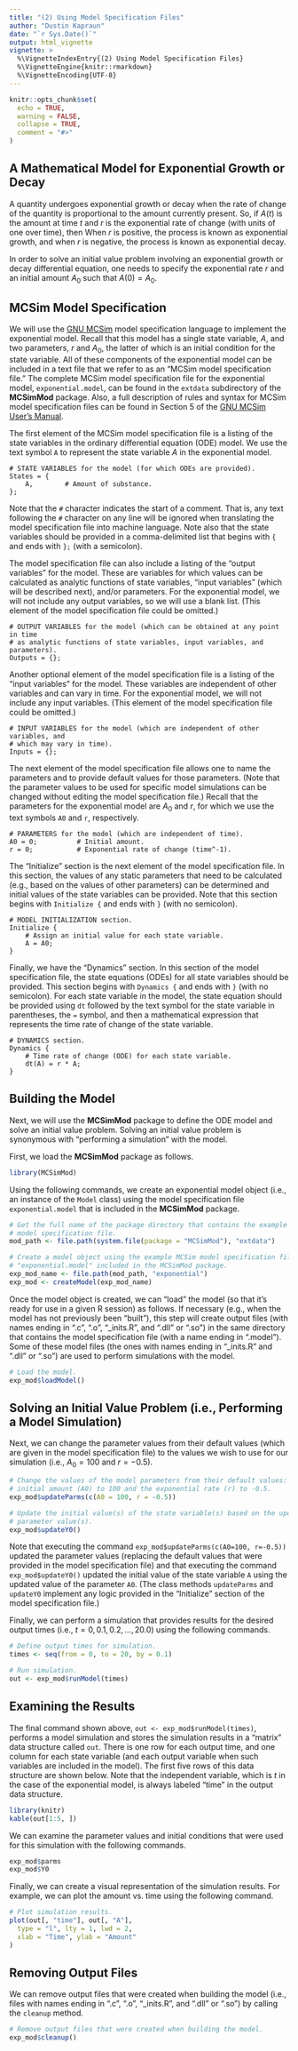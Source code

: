 ```yaml
---
title: "(2) Using Model Specification Files"
author: "Dustin Kapraun"
date: "`r Sys.Date()`"
output: html_vignette
vignette: >
  %\VignetteIndexEntry{(2) Using Model Specification Files}
  %\VignetteEngine{knitr::rmarkdown}
  %\VignetteEncoding{UTF-8}
---
```


```r
knitr::opts_chunk$set(
  echo = TRUE,
  warning = FALSE,
  collapse = TRUE,
  comment = "#>"
)
```

## A Mathematical Model for Exponential Growth or Decay

A quantity undergoes exponential growth or decay when the rate of change of the quantity is proportional to the amount currently present. So, if $A(t)$ is the amount at time $t$ and $r$ is the exponential rate of change (with units of one over time), then
\begin{equation}
  \frac{\textrm{d}}{\textrm{d}t}A(t) = r \cdot A(t).
\end{equation}
When $r$ is positive, the process is known as exponential growth, and when $r$ is negative, the process is known as exponential decay.

In order to solve an initial value problem involving an exponential growth or decay differential equation, one needs to specify the exponential rate $r$ and an initial amount $A_0$ such that $A(0) = A_0$.

## MCSim Model Specification

We will use the [GNU MCSim](https://www.gnu.org/software/mcsim/) model specification language to implement the exponential model. Recall that this model has a single state variable, $A$, and two parameters, $r$ and $A_0$, the latter of which is an initial condition for the state variable. All of these components of the exponential model can be included in a text file that we refer to as an "MCSim model specification file." The complete MCSim model specification file for the exponential model, `exponential.model`, can be found in the `extdata` subdirectory of the **MCSimMod** package. Also, a full description of rules and syntax for MCSim model specification files can be found in Section 5 of the [GNU MCSim User's Manual](https://www.gnu.org/software/mcsim/mcsim.html).

The first element of the MCSim model specification file is a listing of the state variables in the ordinary differential equation (ODE) model. We use the text symbol `A` to represent the state variable $A$ in the exponential model.
```verbatim
# STATE VARIABLES for the model (for which ODEs are provided).
States = {
    A,        # Amount of substance.
};
```
Note that the `#` character indicates the start of a comment. That is, any text following the `#` character on any line will be ignored when translating the model specification file into machine language. Note also that the state variables should be provided in a comma-delimited list that begins with `{` and ends with `};` (with a semicolon).

The model specification file can also include a listing of the "output variables" for the model. These are variables for which values can be calculated as analytic functions of state variables, "input variables" (which will be described next), and/or parameters. For the exponential model, we will not include any output variables, so we will use a blank list. (This element of the model specification file could be omitted.)
```verbatim
# OUTPUT VARIABLES for the model (which can be obtained at any point in time
# as analytic functions of state variables, input variables, and parameters).
Outputs = {};
```

Another optional element of the model specification file is a listing of the "input variables" for the model. These variables are independent of other variables and can vary in time. For the exponential model, we will not include any input variables. (This element of the model specification file could be omitted.)
```verbatim
# INPUT VARIABLES for the model (which are independent of other variables, and
# which may vary in time).
Inputs = {};
```

The next element of the model specification file allows one to name the parameters and to provide default values for those parameters. (Note that the parameter values to be used for specific model simulations can be changed without editing the model specification file.) Recall that the parameters for the exponential model are $A_0$ and $r$, for which we use the text symbols `A0` and `r`, respectively.
```verbatim
# PARAMETERS for the model (which are independent of time).
A0 = 0;          # Initial amount.
r = 0;           # Exponential rate of change (time^-1).
```

The "Initialize" section is the next element of the model specification file. In this section, the values of any static parameters that need to be calculated (e.g., based on the values of other parameters) can be determined and initial values of the state variables can be provided. Note that this section begins with `Initialize {` and ends with `}` (with no semicolon).
```verbatim
# MODEL INITIALIZATION section.
Initialize {
    # Assign an initial value for each state variable.
    A = A0;
}
```

Finally, we have the "Dynamics" section. In this section of the model specification file, the state equations (ODEs) for all state variables should be provided. This section begins with `Dynamics {` and ends with `}` (with no semicolon). For each state variable in the model, the state equation should be provided using `dt` followed by the text symbol for the state variable in parentheses, the `=` symbol, and then a mathematical expression that represents the time rate of change of the state variable.
```verbatim
# DYNAMICS section.
Dynamics {
    # Time rate of change (ODE) for each state variable.
    dt(A) = r * A;
}
```

## Building the Model

Next, we will use the **MCSimMod** package to define the ODE model and solve an initial value problem. Solving an initial value problem is synonymous with "performing a simulation" with the model.

First, we load the **MCSimMod** package as follows.
```r
library(MCSimMod)
```

Using the following commands, we create an exponential model object (i.e., an instance of the `Model` class) using the model specification file `exponential.model` that is included in the **MCSimMod** package.
```r
# Get the full name of the package directory that contains the example MCSim
# model specification file.
mod_path <- file.path(system.file(package = "MCSimMod"), "extdata")

# Create a model object using the example MCSim model specification file
# "exponential.model" included in the MCSimMod package.
exp_mod_name <- file.path(mod_path, "exponential")
exp_mod <- createModel(exp_mod_name)
```

Once the model object is created, we can "load" the model (so that it's ready for use in a given R session) as follows. If necessary (e.g., when the model has not previously been "built"), this step will create output files (with names ending in ".c", ".o", "_inits.R", and ".dll" or ".so") in the same directory that contains the model specification file (with a name ending in ".model"). Some of these model files (the ones with names ending in "_inits.R" and ".dll" or ".so") are used to perform simulations with the model.
```r
# Load the model.
exp_mod$loadModel()
```

## Solving an Initial Value Problem (i.e., Performing a Model Simulation)

Next, we can change the parameter values from their default values (which are given in the model specification file) to the values we wish to use for our simulation (i.e., $A_0 = 100$ and $r = -0.5$). 
```r
# Change the values of the model parameters from their default values: set the
# initial amount (A0) to 100 and the exponential rate (r) to -0.5.
exp_mod$updateParms(c(A0 = 100, r = -0.5))

# Update the initial value(s) of the state variable(s) based on the updated
# parameter value(s).
exp_mod$updateY0()
```

Note that executing the command `exp_mod$updateParms(c(A0=100, r=-0.5))` updated the parameter values (replacing the default values that were provided in the model specification file) and that executing the command `exp_mod$updateY0()` updated the initial value of the state variable `A` using the updated value of the parameter `A0`. (The class methods `updateParms` and `updateY0` implement any logic provided in the "Initialize" section of the model specification file.)

Finally, we can perform a simulation that provides results for the desired output times (i.e., $t = 0, 0.1, 0.2, \ldots, 20.0$) using the following commands.
```r
# Define output times for simulation.
times <- seq(from = 0, to = 20, by = 0.1)

# Run simulation.
out <- exp_mod$runModel(times)
```

## Examining the Results

The final command shown above, `out <- exp_mod$runModel(times)`,  performs a model simulation and stores the simulation results in a "matrix" data structure called `out`. There is one row for each output time, and one column for each state variable (and each output variable when such variables are included in the model). The first five rows of this data structure are shown below. Note that the independent variable, which is $t$ in the case of the exponential model, is always labeled "time" in the output data structure.
```r
library(knitr)
kable(out[1:5, ])
```

We can examine the parameter values and initial conditions that were used for this simulation with the following commands.
```r
exp_mod$parms
exp_mod$Y0
```

Finally, we can create a visual representation of the simulation results. For example, we can plot the amount vs. time using the following command.
```r
# Plot simulation results.
plot(out[, "time"], out[, "A"],
  type = "l", lty = 1, lwd = 2,
  xlab = "Time", ylab = "Amount"
)
```

## Removing Output Files

We can remove output files that were created when building the model (i.e., files with names ending in ".c", ".o", "_inits.R", and ".dll" or ".so") by calling the `cleanup` method.
```r
# Remove output files that were created when building the model.
exp_mod$cleanup()
```
